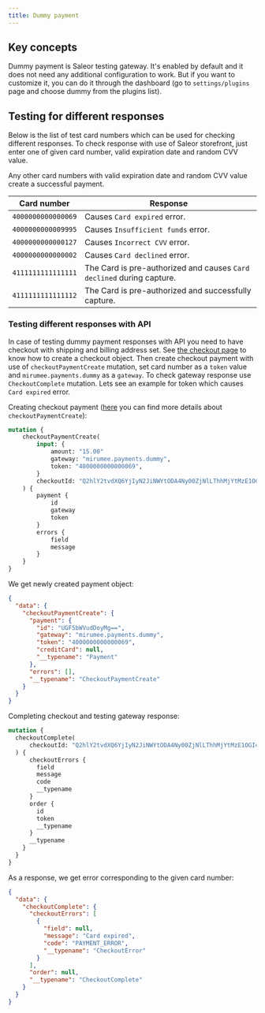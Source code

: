 ```yaml
---
title: Dummy payment
---
```


## Key concepts

Dummy payment is Saleor testing gateway. It's enabled by default and it does not need
any additional configuration to work. But if you want to customize it, you can do it
through the dashboard (go to `settings/plugins` page and choose dummy from the plugins list).

## Testing for different responses

Below is the list of test card numbers which can be used for checking different responses.
To check response with use of Saleor storefront, just enter one of given card number,
valid expiration date and random CVV value.

Any other card numbers with valid expiration date and random CVV value create a successful payment.

| Card number        | Response                                                              |
| ------------------ | --------------------------------------------------------------------- |
| `4000000000000069` | Causes `Card expired` error.                                          |
| `4000000000009995` | Causes `Insufficient funds` error.                                    |
| `4000000000000127` | Causes `Incorrect CVV` error.                                         |
| `4000000000000002` | Causes `Card declined` error.                                         |
| `4111111111111111` | The Card is pre-authorized and causes `Card declined` during capture. |
| `4111111111111112` | The Card is pre-authorized and successfully capture.                  |


### Testing different responses with API

In case of testing dummy payment responses with API you need to have checkout with shipping
and billing address set. See [the checkout page](/developer/checkout.mdx#creating-a-checkout-session)
to know how to create a checkout object.
Then create checkout payment with use of `checkoutPaymentCreate` mutation,
set card number as a `token` value and `mirumee.payments.dummy` as a `gateway`.
To check gateway response use `CheckoutComplete` mutation.
Lets see an example for token which causes `Card expired` error.

Creating checkout payment ([here](/developer/checkout.mdx#selecting-a-payment-method)
you can find more details about `checkoutPaymentCreate`):
```graphql {2-9}
mutation {
    checkoutPaymentCreate(
        input: {
            amount: "15.00"
            gateway: "mirumee.payments.dummy",
            token: "4000000000000069",
        }
        checkoutId: "Q2hlY2tvdXQ6YjIyN2JiNWYtODA4Ny00ZjNlLThhMjYtMzE1OGI4NWE4N2Jh",
    ) {
        payment {
            id
            gateway
            token
        }
        errors {
            field
            message
        }
    }
}
```

We get newly created payment object:
```json
{
  "data": {
    "checkoutPaymentCreate": {
      "payment": {
        "id": "UGF5bWVudDoyMg==",
        "gateway": "mirumee.payments.dummy",
        "token": "4000000000000069",
        "creditCard": null,
        "__typename": "Payment"
      },
      "errors": [],
      "__typename": "CheckoutPaymentCreate"
    }
  }
}
```

Completing checkout and testing gateway response:
```graphql {2-4}
mutation {
  checkoutComplete(
      checkoutId: "Q2hlY2tvdXQ6YjIyN2JiNWYtODA4Ny00ZjNlLThhMjYtMzE1OGI4NWE4N2Jh"
  ) {
      checkoutErrors {
        field
        message
        code
        __typename
      }
      order {
        id
        token
        __typename
      }
      __typename
    }
  }
}
```

As a response, we get error corresponding to the given card number:
```json {7-8}
{
  "data": {
    "checkoutComplete": {
      "checkoutErrors": [
        {
          "field": null,
          "message": "Card expired",
          "code": "PAYMENT_ERROR",
          "__typename": "CheckoutError"
        }
      ],
      "order": null,
      "__typename": "CheckoutComplete"
    }
  }
}
```
